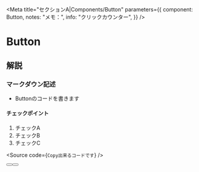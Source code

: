 

<Meta
  title="セクションA|Components/Button"
  parameters={{
    component: Button,
    notes: "メモ：",
    info: "クリックカウンター",
  }}
/>

# Button

## 解説

### マークダウン記述
- Buttonのコードを書きます

#### チェックポイント

1. チェックA
1. チェックB
1. チェックC

<Source code={`Copy出来るコードです`} />

<Preview withSource="close">
  <Story name="btn">
    <Button label="折りたたみコード" onClick={action('clicked')} />
  </Story>
</Preview>



<Preview withSource="open">
  <Story name="basic" >
    <Button label="this is src" onClick={action('clicked')} />
  </Story>
</Preview>

<Props of="." />

<Description of="." type="notes" />

<Description of="." type="info" />

<Preview>
  <Story name="with state" >
    <ButtonWithState  />
  </Story>
</Preview>
